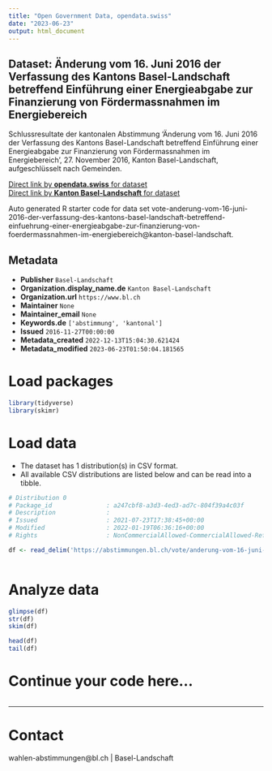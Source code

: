 ```yaml
---
title: "Open Government Data, opendata.swiss"
date: "2023-06-23"
output: html_document
---
```


## Dataset: Änderung vom 16. Juni 2016 der Verfassung des Kantons Basel-Landschaft betreffend Einführung einer Energieabgabe zur Finanzierung von Fördermassnahmen im Energiebereich

Schlussresultate der kantonalen Abstimmung 'Änderung vom 16. Juni 2016 der Verfassung des Kantons Basel-Landschaft betreffend Einführung einer Energieabgabe zur Finanzierung von Fördermassnahmen im Energiebereich', 27. November 2016, Kanton Basel-Landschaft, aufgeschlüsselt nach Gemeinden.

[Direct link by **opendata.swiss** for dataset](https://opendata.swiss/de/dataset/anderung-vom-16-juni-2016-der-verfassung-des-kantons-basel-landschaft-betreffend-einfuhrung-ein)<br>
[Direct link by **Kanton Basel-Landschaft** for dataset](https://abstimmungen.bl.ch/vote/anderung-vom-16-juni-2016-der-verfassung-des-kantons-basel-landschaft-betreffend-einfuehrung-einer-energieabgabe-zur-finanzierung-von-foerdermassnahmen-im-energiebereich/data)

Auto generated R starter code for data set vote-anderung-vom-16-juni-2016-der-verfassung-des-kantons-basel-landschaft-betreffend-einfuehrung-einer-energieabgabe-zur-finanzierung-von-foerdermassnahmen-im-energiebereich@kanton-basel-landschaft.

## Metadata

- **Publisher** `Basel-Landschaft`
- **Organization.display_name.de** `Kanton Basel-Landschaft`
- **Organization.url** `https://www.bl.ch`
- **Maintainer** `None`
- **Maintainer_email** `None`
- **Keywords.de** `['abstimmung', 'kantonal']`
- **Issued** `2016-11-27T00:00:00`
- **Metadata_created** `2022-12-13T15:04:30.621424`
- **Metadata_modified** `2023-06-23T01:50:04.181565`


# Load packages

```r

library(tidyverse)
library(skimr)

```

# Load data

-   The dataset has 1 distribution(s) in CSV format.
-   All available CSV distributions are listed below and can be read into a tibble.

```r

# Distribution 0
# Package_id               : a247cbf8-a3d3-4ed3-ad7c-804f39a4c03f
# Description              : 
# Issued                   : 2021-07-23T17:38:45+00:00
# Modified                 : 2022-01-19T06:36:16+00:00
# Rights                   : NonCommercialAllowed-CommercialAllowed-ReferenceRequired

df <- read_delim('https://abstimmungen.bl.ch/vote/anderung-vom-16-juni-2016-der-verfassung-des-kantons-basel-landschaft-betreffend-einfuehrung-einer-energieabgabe-zur-finanzierung-von-foerdermassnahmen-im-energiebereich/data-csv')



```

# Analyze data

```r

glimpse(df)
str(df)
skim(df)

head(df)
tail(df)

```

# Continue your code here...

```r

```

------------------------------------------------------------------------

# Contact

wahlen-abstimmungen@bl.ch | Basel-Landschaft
